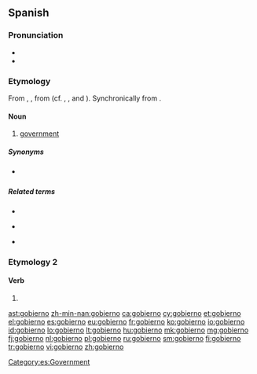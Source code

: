==Spanish==

===Pronunciation===
* {{IPA|/ɡoˈβjeɾ.no/|lang=es}}
* {{rhymes|eɾno|lang=es}}

===Etymology===
From {{etyl|osp|es}} {{term|gouierno|lang=osp}}, {{term|gouernio|lang=osp}}, from {{term|gouernar|lang=es||to govern}} (cf. {{ca}} {{term|govern|lang=ca}}, {{gl}} {{term|goberno|lang=gl}}, {{it}} {{term|governo|lang=it}} and {{pt}} {{term|governo|lang=pt}}). Synchronically from {{term|gobernar|lang=es||to govern}}.

====Noun====
{{es-noun|m}}

# [[government]]

=====Synonyms=====
* {{l|es|gobernamiento|g=m}} {{qualifier|rare}}

=====Related terms=====
{{top3}}
* {{l|es|gobernación}}
{{mid3}}
* {{l|es|gobernador}}
{{mid3}}
* {{l|es|gobernanza}}
{{bottom}}

===Etymology 2===

====Verb====
{{es-verb-form|gobernar}}
# {{es-verb form of|person=first-person|number=singular|tense=present|mood=indicative|ending=ar|gobernar}}

[[Category:es:Government]]

[[ast:gobierno]]
[[zh-min-nan:gobierno]]
[[ca:gobierno]]
[[cy:gobierno]]
[[et:gobierno]]
[[el:gobierno]]
[[es:gobierno]]
[[eu:gobierno]]
[[fr:gobierno]]
[[ko:gobierno]]
[[io:gobierno]]
[[id:gobierno]]
[[lo:gobierno]]
[[lt:gobierno]]
[[hu:gobierno]]
[[mk:gobierno]]
[[mg:gobierno]]
[[fj:gobierno]]
[[nl:gobierno]]
[[pl:gobierno]]
[[ru:gobierno]]
[[sm:gobierno]]
[[fi:gobierno]]
[[tr:gobierno]]
[[vi:gobierno]]
[[zh:gobierno]]